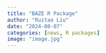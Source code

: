 ```yaml
---
title: "BAZE R Package"
author: "Ruitao Liu"
date: "2024-08-07"
categories: [news, R packages]
image: "image.jpg"
---
```

